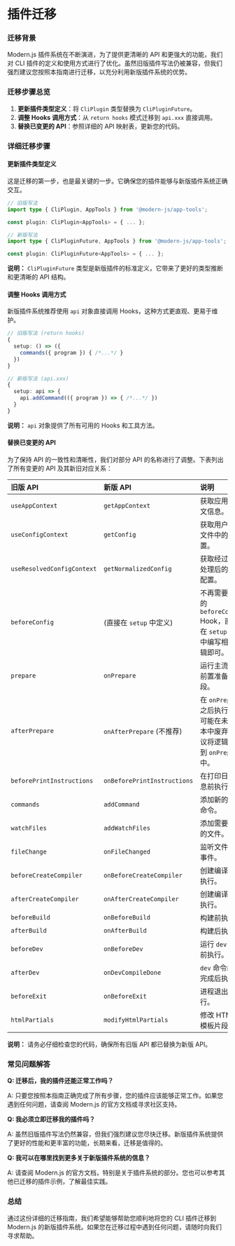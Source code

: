 # 插件迁移

### 迁移背景

Modern.js 插件系统在不断演进，为了提供更清晰的 API 和更强大的功能，我们对 CLI 插件的定义和使用方式进行了优化。虽然旧版插件写法仍被兼容，但我们强烈建议您按照本指南进行迁移，以充分利用新版插件系统的优势。

### 迁移步骤总览

1. **更新插件类型定义**：将 `CliPlugin` 类型替换为 `CliPluginFuture`。
2. **调整 Hooks 调用方式**：从 `return hooks` 模式迁移到 `api.xxx` 直接调用。
3. **替换已变更的 API**：参照详细的 API 映射表，更新您的代码。

### 详细迁移步骤

#### 更新插件类型定义

这是迁移的第一步，也是最关键的一步。它确保您的插件能够与新版插件系统正确交互。

```typescript
// 旧版写法
import type { CliPlugin, AppTools } from '@modern-js/app-tools';

const plugin: CliPlugin<AppTools> = { ... };

// 新版写法
import type { CliPluginFuture, AppTools } from '@modern-js/app-tools';

const plugin: CliPluginFuture<AppTools> = { ... };
```

**说明：** `CliPluginFuture` 类型是新版插件的标准定义，它带来了更好的类型推断和更清晰的 API 结构。

#### 调整 Hooks 调用方式

新版插件系统推荐使用 `api` 对象直接调用 Hooks，这种方式更直观、更易于维护。

```typescript
// 旧版写法 (return hooks)
{
  setup: () => ({
    commands({ program }) { /*...*/ }
  })
}

// 新版写法 (api.xxx)
{
  setup: api => {
    api.addCommand(({ program }) => { /*...*/ })
  }
}
```

**说明：** `api` 对象提供了所有可用的 Hooks 和工具方法。

#### 替换已变更的 API

为了保持 API 的一致性和清晰性，我们对部分 API 的名称进行了调整。下表列出了所有变更的 API 及其新旧对应关系：

| 旧版 API                 | 新版 API                      | 说明                                                                                                                                                                                                                                                                                                                                                      |
| :----------------------- | :---------------------------- | :-------------------------------------------------------------------------------------------------------------------------------------------------------------------------------------------------------------------------------------------------------------------------------------------------------------------------------------------------------- |
| `useAppContext`          | `getAppContext`               | 获取应用上下文信息。                                                                                                                                                                                                                                                                                                                                       |
| `useConfigContext`       | `getConfig`                  | 获取用户配置文件中的配置。                                                                                                                                                                                                                                                                                                                                    |
| `useResolvedConfigContext` | `getNormalizedConfig`        | 获取经过插件处理后的最终配置。                                                                                                                                                                                                                                                                                                                                 |
| `beforeConfig`           | (直接在 `setup` 中定义)     | 不再需要单独的 `beforeConfig` Hook，直接在 `setup` 函数中编写相关逻辑即可。                                                                                                                                                                                                                                                                                        |
| `prepare`                | `onPrepare`                   | 运行主流程的前置准备阶段。                                                                                                                                                                                                                                                                                                                                    |
| `afterPrepare`           | `onAfterPrepare` (不推荐)   | 在 `onPrepare` 之后执行，但可能在未来版本中废弃。建议将逻辑合并到 `onPrepare` 中。                                                                                                                                                                                                                                                                              |
| `beforePrintInstructions`| `onBeforePrintInstructions`   | 在打印日志信息前执行。                                                                                                                                                                                                                                                                                                                                    |
| `commands`               | `addCommand`                  | 添加新的 CLI 命令。                                                                                                                                                                                                                                                                                                                                       |
| `watchFiles`             | `addWatchFiles`               | 添加需要监听的文件。                                                                                                                                                                                                                                                                                                                                       |
| `fileChange`             | `onFileChanged`               | 监听文件变化事件。                                                                                                                                                                                                                                                                                                                                       |
| `beforeCreateCompiler`   | `onBeforeCreateCompiler`      | 创建编译器前执行。                                                                                                                                                                                                                                                                                                                                       |
| `afterCreateCompiler`    | `onAfterCreateCompiler`       | 创建编译器后执行。                                                                                                                                                                                                                                                                                                                                       |
| `beforeBuild`            | `onBeforeBuild`               | 构建前执行。                                                                                                                                                                                                                                                                                                                                       |
| `afterBuild`             | `onAfterBuild`                | 构建后执行。                                                                                                                                                                                                                                                                                                                                       |
| `beforeDev`              | `onBeforeDev`                 | 运行 `dev` 命令前执行。                                                                                                                                                                                                                                                                                                                                   |
| `afterDev`               | `onDevCompileDone`            | `dev` 命令编译完成后执行。                                                                                                                                                                                                                                                                                                                                 |
| `beforeExit`             | `onBeforeExit`                | 进程退出前执行。                                                                                                                                                                                                                                                                                                                                       |
| `htmlPartials`           | `modifyHtmlPartials`          | 修改 HTML 模板片段。                                                                                                                                                                                                                                                                                                                                      |

**说明：** 请务必仔细检查您的代码，确保所有旧版 API 都已替换为新版 API。

### 常见问题解答

**Q: 迁移后，我的插件还能正常工作吗？**

A: 只要您按照本指南正确完成了所有步骤，您的插件应该能够正常工作。如果您遇到任何问题，请查阅 Modern.js 的官方文档或寻求社区支持。

**Q: 我必须立即迁移我的插件吗？**

A: 虽然旧版插件写法仍然兼容，但我们强烈建议您尽快迁移。新版插件系统提供了更好的性能和更丰富的功能，长期来看，迁移是值得的。

**Q: 我可以在哪里找到更多关于新版插件系统的信息？**

A: 请查阅 Modern.js 的官方文档，特别是关于插件系统的部分。您也可以参考其他已迁移的插件示例，了解最佳实践。

### 总结

通过这份详细的迁移指南，我们希望能够帮助您顺利地将您的 CLI 插件迁移到 Modern.js 的新版插件系统。如果您在迁移过程中遇到任何问题，请随时向我们寻求帮助。
